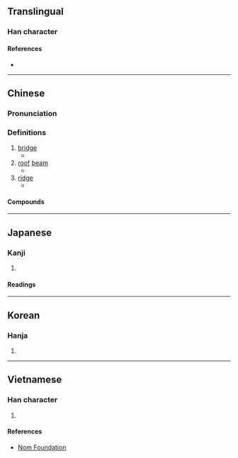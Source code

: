 {{also|梁}}
{{character info/new}}
==Translingual==

===Han character===
{{Han char|rn=75|rad=木|as=11|sn=15|four=47994|canj=DEID|ids=⿰木梁}}

====References====
* {{Han ref|kx=0549.280|dkj=15427|dj=0937.220|hdz=21284.090|uh=6A11|ud=27153|bh=BCD9|bd=48345}}

----

==Chinese==
{{zh-forms|s=梁|t2=梁|alt=鿄,𣸑,渿,𣹷,𨎛-“bridge for vehicles”}}

===Pronunciation===
{{zh-pron
|m=liáng
|c=loeng4
|h=pfs=liòng
|md=liòng
|mn=xm,qz,tp,kh,lk,sx,yl,km,mg,hc,tc:niû/zz,tn:niô͘/xm,qz,tw:liông/zz:liâng
|mn_note=niû/niô͘ - vernacular; liông/liâng - literary
|mn-t=niên5/nion5/liang5
|mn-t_note=niên5, nion5 - vernacular (niên5 - Chaozhou); liang5 - literary
|w=3lian
|mc=y
|oc=y
|cat=n
}}

===Definitions===
{{zh-hanzi}}

# [[bridge]]
#* {{zh-x|橋樑|bridge}}
# [[roof]] [[beam]]
#* {{zh-x|棟樑|ridgepole, pillar, anchor, mainstay}}
# [[ridge]]
#* {{zh-x|鼻樑|bridge (of a nose)}}

====Compounds====
{{zh-der|上樑|棟樑|橋樑|鼻樑|橫樑|高樑|跳樑|頂樑柱|偷樑換柱|懸樑|脊樑|下樑|山樑|樑上君子}}

----

==Japanese==

===Kanji===
{{ja-kanji|grade=|rs=木11}}

# {{defn|lang=ja|sort=木11}}

====Readings====
{{ja-readings
|on=りょう
|kun=はし-, はり-, やな-
}}

----

==Korean==

===Hanja===
{{ko-hanja|hangeul=[[량]]>[[양]], [[회]]|eumhun=|rv=ryang>yang, hoe|mr=ryang>yang, hoe|y=lyang>yang, hoy}}

# {{defn|lang=ko|sort=木11}}

----

==Vietnamese==

===Han character===
{{vi-hantu|[[rường]], [[lương]], [[sườn]], [[giường]]|rs=木11}}

# {{defn|lang=vi|sort=木11}}

====References====
* [http://nomfoundation.org/common/nom_details.php?codepoint=6A11 Nom Foundation]